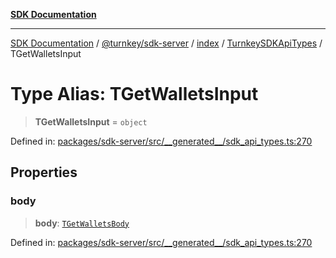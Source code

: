 [**SDK Documentation**](../../../../../../README.mdx)

***

[SDK Documentation](../../../../../../packages.mdx) / [@turnkey/sdk-server](../../../../README.mdx) / [index](../../../README.mdx) / [TurnkeySDKApiTypes](../README.mdx) / TGetWalletsInput

# Type Alias: TGetWalletsInput

> **TGetWalletsInput** = `object`

Defined in: [packages/sdk-server/src/\_\_generated\_\_/sdk\_api\_types.ts:270](https://github.com/tkhq/sdk/blob/3a88af7d1d927c6022706911d6af0f92f1440e00/packages/sdk-server/src/__generated__/sdk_api_types.ts#L270)

## Properties

### body

> **body**: [`TGetWalletsBody`](TGetWalletsBody.mdx)

Defined in: [packages/sdk-server/src/\_\_generated\_\_/sdk\_api\_types.ts:270](https://github.com/tkhq/sdk/blob/3a88af7d1d927c6022706911d6af0f92f1440e00/packages/sdk-server/src/__generated__/sdk_api_types.ts#L270)
